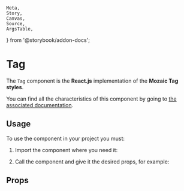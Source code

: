     Meta,
    Story,
    Canvas,
    Source,
    ArgsTable,
} from '@storybook/addon-docs';

<Meta title="Components/Tag" component={Tag} argTypes={argTypes}/>

# Tag

The `Tag` component is the **React.js** implementation of the **Mozaic Tag styles**.

You can find all the characteristics of this component by going to [the associated documentation](https://mozaic.adeo.cloud/Foundations/Typography/BodyStyles/).

## Usage

To use the component in your project you must:

1. Import the component where you need it:

<Source
    language="javascript"
    code="import { Tag } from '@mozaic-ds/react';"
/>

2. Call the component and give it the desired props, for example:

<Canvas withSource="open">
    <Story story={Controls}/>
</Canvas>


## Props

<ArgsTable of={Tag}/>
